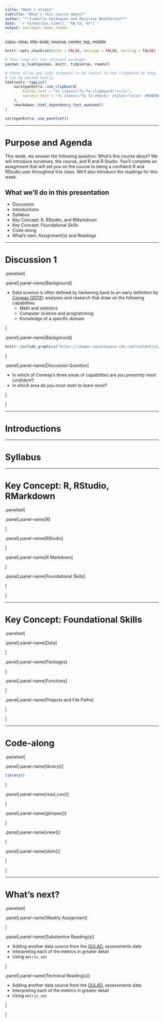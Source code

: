```yaml
---
title: "Week 1 Slides"
subtitle: "What's this course about?"
author: "**Isabella Velásquez and Maryrose Weatherton**"
date: '`r format(Sys.time(), "%B %d, %Y")`'
output: xaringan::moon_reader
---
```

class: clear, title-slide, inverse, center, top, middle

```r
knitr::opts_chunk$set(echo = FALSE, message = FALSE, warning = FALSE)
```

```r
# then load all the relevant packages
pacman::p_load(pacman, knitr, tidyverse, readxl)
```

```r
# these allow any code snippets to be copied to the clipboard so they 
# can be pasted easily
htmltools::tagList(
    xaringanExtra::use_clipboard(
        button_text = "<i class=\"fa fa-clipboard\"></i>",
        success_text = "<i class=\"fa fa-check\" style=\"color: #90BE6D\"></i>",
    ),
    rmarkdown::html_dependency_font_awesome()
)
```

```r
xaringanExtra::use_panelset()
```

---

# Purpose and Agenda

This week, we answer the following question: What's this course about? We will introduce ourselves, the course, and R and R Studio. You'll complete an assignment that will set you on the course to being a confident R and RStudio user throughout this class. We'll also introduce the readings for this week.

## What we'll do in this presentation

- Discussion
- Introductions
- Syllabus
- Key Concept: R, RStudio, and RMarkdown
- Key Concept: Foundational Skills
- Code-along
- What's next: Assignment(s) and Readings

---

# Discussion 1

.panelset[

.panel[.panel-name[Background]

- Data science is often defined by harkening back to an early definition by [Conway (2013)](http://drewconway.com/zia/2013/3/26/the-data-science-venn-diagram): analyses and research that draw on the following capabilties:
    - Math and statistics
    - Computer science and programming
    - Knowledge of a specific domain

]

.panel[.panel-name[Background]

```r
knitr::include_graphics("https://images.squarespace-cdn.com/content/v1/5150aec6e4b0e340ec52710a/1364352051365-HZAS3CLBF7ABLE3F5OBY/Data_Science_VD.png?format=2500w")
```

]

.panel[.panel-name[Discussion Question]

- In which of Conway's three areas of capabilities are you _presently most confident_?
- In which area _do you most want to learn more_?

]

]


---

# Introductions

---

# Syllabus

---

# Key Concept: R, RStudio, RMarkdown

.panelset[

.panel[.panel-name[R]

]

.panel[.panel-name[RStudio]

]

.panel[.panel-name[R Markdown]

]

.panel[.panel-name[Foundational Skills]

]


]

---

# Key Concept: Foundational Skills

.panelset[

.panel[.panel-name[Data]

]

.panel[.panel-name[Packages]

]

.panel[.panel-name[Functions]

]

.panel[.panel-name[Projects and File Paths]

]


]

---

# Code-along

.panelset[

.panel[.panel-name[library()]

```r
library()
```

]

.panel[.panel-name[read_csv()]

]

.panel[.panel-name[glimpse()]

]

.panel[.panel-name[view()]

]

.panel[.panel-name[skim()]

]


]

---

# What's next?

.panelset[


.panel[.panel-name[Weekly Assignment]


]

.panel[.panel-name[Substantive Reading(s)]

- Adding another data source from the [OULAD](https://analyse.kmi.open.ac.uk/open_dataset), assessments data
- Interpreting each of the metrics in greater detail
- Using `metric_set`

]

.panel[.panel-name[Technical Reading(s)]

- Adding another data source from the [OULAD](https://analyse.kmi.open.ac.uk/open_dataset), assessments data
- Interpreting each of the metrics in greater detail
- Using `metric_set`

]

]

